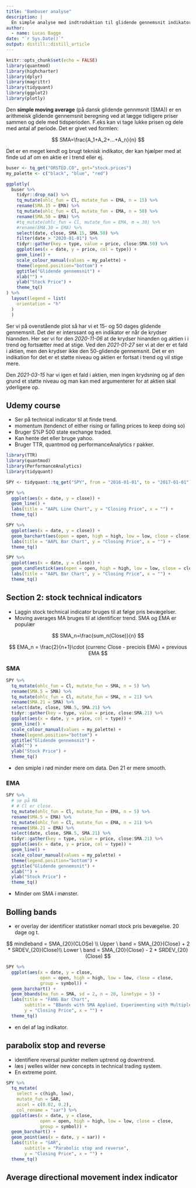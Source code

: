 ```yaml
---
title: "Bambuser analyse"
description: |
  En simple analyse med indtroduktion til glidende gennemsnit indikator
author:
  - name: Lucas Bagge 
date: "`r Sys.Date()`"
output: distill::distill_article
---
```


```r
knitr::opts_chunk$set(echo = FALSE)
library(quantmod)
library(highcharter)
library(dplyr)
library(magrittr)
library(tidyquant)
library(ggplot2)
library(plotly)
```

Den **simple moving average** (på dansk glidende gennmsnit (SMA)) er en arithmeisk glidende gennemsnit beregning ved at lægge tidligere priser sammen og dele med tidsperioden. F.eks kan vi tage lukke prisen og dele med antal af periode. Det er givet ved formlen:

$$
SMA=\frac{A_1+A_2+...+A_n}{n}
$$

Det er en meget kendt og brugt teknisk indikator, der kan hjælper med at finde ud af om en aktie er i trend eller ej. 

```r
buser <- tq_get("ORSTED.CO", get="stock.prices")
my_palette <- c("black", "blue", "red")

ggplotly(
  buser %>% 
    tidyr::drop_na() %>% 
    tq_mutate(ohlc_fun = Cl, mutate_fun = EMA, n = 15) %>% 
    rename(SMA.15 = EMA) %>% 
    tq_mutate(ohlc_fun = Cl, mutate_fun = EMA, n = 50) %>%
    rename(SMA.50 = EMA) %>% 
    #tq_mutate(ohlc_fun = Cl, mutate_fun = EMA, m = 30) %>% 
    #rename(EMA.30 = EMA) %>% 
    select(date, close, SMA.15, SMA.50) %>%
    filter(date > "2020-01-01") %>% 
    tidyr::gather(key = type, value = price, close:SMA.50) %>% 
    ggplot(aes(x = date, y = price, col = type)) +
    geom_line() +
    scale_colour_manual(values = my_palette) + 
    theme(legend.position="bottom") +
    ggtitle("Glidende gennemsnit") +
    xlab("") + 
    ylab("Stock Price") +
    theme_tq() 
) %>% 
  layout(legend = list(
    orientation = "h"
  )
  )
```

Ser vi på ovenstående plot så har vi et 15- og 50 dages glidende gennemsnit. Det der er interssant og en indikator er når de krydser hiannden. Her ser vi for den *2020-11-06* at de krydser hinanden og aktien i i trend og fortsætter med at stige. Ved den *2021-01-27* ser vi at der er et fald i aktien, men den krydser ikke den 50-glidende gennemsnit. Det er en indikation for det er et støtte niveau og aktien er fortsat i trend og vil stige mere.

Den *2021-03-15* har vi igen et fald i aktien, men ingen krydsning og af den grund et støtte niveau og man kan med argumenterer for at aktien skal yderligere op.



## Udemy course

- Ser på technical indicator til at finde trend. 
- momentum (tendenct of either rising or falling prices to keep doing so)
- Bruger S%P 500 state exchange traded. 
- Kan hente det eller bruge yahoo.
- Bruger TTR, quantmod og performanceAnalytics r pakker. 


```r
library(TTR)
library(quantmod)
library(PerformanceAnalytics)
library(tidyquant)
```


```r
SPY <- tidyquant::tq_get("SPY", from = "2016-01-01", to = "2017-01-01")
```

```r
SPY %>% 
  ggplot(aes(x = date, y = close)) +
  geom_line() +
  labs(title = "AAPL Line Chart", y = "Closing Price", x = "") + 
  theme_tq()
```

```r
SPY %>%
  ggplot(aes(x = date, y = close)) +
  geom_barchart(aes(open = open, high = high, low = low, close = close)) +
  labs(title = "AAPL Bar Chart", y = "Closing Price", x = "") + 
  theme_tq()
```

```r
SPY %>%
  ggplot(aes(x = date, y = close)) +
  geom_candlestick(aes(open = open, high = high, low = low, close = close)) +
  labs(title = "AAPL Bar Chart", y = "Closing Price", x = "") + 
  theme_tq()

```

## Section 2: stock technical indicators

- Laggin stock technical indicator bruges til at følge pris bevægelser.
- Moving averages MA bruges til at identificer trend. SMA og EMA er populær

$$
SMA_n=\frac{sum_n(Close)}{n}
$$

$$
EMA_n = \frac{2}{n+1}\cdot (currenc Close - preciois EMA) + previous EMA
$$

### SMA

```r
SPY %>% 
  tq_mutate(ohlc_fun = Cl, mutate_fun = SMA, n = 5) %>% 
  rename(SMA.5 = SMA) %>% 
  tq_mutate(ohlc_fun = Cl, mutate_fun = SMA, n = 21) %>%
  rename(SMA.21 = SMA) %>% 
  select(date, close, SMA.5, SMA.21) %>%
  tidyr::gather(key = type, value = price, close:SMA.21) %>% 
  ggplot(aes(x = date, y = price, col = type)) +
  geom_line() +
  scale_colour_manual(values = my_palette) + 
  theme(legend.position="bottom") +
  ggtitle("Glidende gennemsnit") +
  xlab("") + 
  ylab("Stock Price") +
  theme_tq() 
```
- den smiple i rød minder mere om data. Den 21 er mere smooth. 

### EMA

```r
SPY %>% 
  # se på MA
  # # Cl er close.
  tq_mutate(ohlc_fun = Cl, mutate_fun = EMA, n = 5) %>% 
  rename(SMA.5 = EMA) %>% 
  tq_mutate(ohlc_fun = Cl, mutate_fun = EMA, n = 21) %>%
  rename(SMA.21 = EMA) %>% 
  select(date, close, SMA.5, SMA.21) %>%
  tidyr::gather(key = type, value = price, close:SMA.21) %>% 
  ggplot(aes(x = date, y = price, col = type)) +
  geom_line() +
  scale_colour_manual(values = my_palette) + 
  theme(legend.position="bottom") +
  ggtitle("Glidende gennemsnit") +
  xlab("") + 
  ylab("Stock Price") +
  theme_tq() 
```
- Minder om SMA i mønster.

## Bolling bands

- er overlay der identificer statistiker nomarl stock pris bevægelse. 20 dage og t.

$$
mindleband = SMA_{20}(CLOSe) \\
Upper \ band = SMA_{20}{Close} + 2 * SRDEV_{20}(Close)\\
Lower \ band = SMA_{20}{Close} - 2 * SRDEV_{20}(Close)
$$
```r
SPY %>% 
  ggplot(aes(x = date, y = close, 
             open = open, high = high, low = low, close = close, 
             group = symbol)) +
  geom_barchart() +
  geom_bbands(ma_fun = SMA, sd = 2, n = 20, linetype = 5) +
  labs(title = "FANG Bar Chart", 
       subtitle = "BBands with SMA Applied, Experimenting with Multiple Stocks", 
       y = "Closing Price", x = "") +
  theme_tq()

```
- en del af lag indikator.

## parabolix stop and reverse

- identifiere reversal punkter mellem uptrend og downtrend.
- læs j welles wilder new concepts in technical trading system.
- En extreme point.

```r
SPY %>% 
  tq_mutate(
    select = c(high, low),
    mutate_fun = SAR,
    accel = c(0.02, 0.2),
    col_rename = "sar") %>% 
  ggplot(aes(x = date, y = close, 
             open = open, high = high, low = low, close = close, 
             group = symbol)) +
  geom_barchart() +
  geom_point(aes(x = date, y = sar)) +
  labs(title = "SAR", 
       subtitle = "Parabolic stop and reverse", 
       y = "Closing Price", x = "") +
  theme_tq()
```


## Average directional movement index indicator

